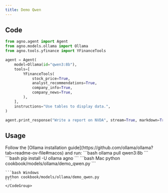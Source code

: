 ```yaml
---
title: Demo Qwen
---
```


## Code

```python cookbook/models/ollama/demo_qwen.py
from agno.agent import Agent
from agno.models.ollama import Ollama
from agno.tools.yfinance import YFinanceTools

agent = Agent(
    model=Ollama(id="qwen3:8b"),
    tools=[
        YFinanceTools(
            stock_price=True,
            analyst_recommendations=True,
            company_info=True,
            company_news=True,
        ),
    ],
    instructions="Use tables to display data.",
)

agent.print_response("Write a report on NVDA", stream=True, markdown=True)

```

## Usage

<Steps>
  <Snippet file="create-venv-step.mdx" />

  <Step title="Install Ollama">
    Follow the [Ollama installation guide](https://github.com/ollama/ollama?tab=readme-ov-file#macos) and run:
    ```bash
    ollama pull qwen3:8b
    ```
  </Step>

  <Step title="Install libraries">
    ```bash
    pip install -U ollama agno
    ```
  </Step>

  <Step title="Run Agent">
    <CodeGroup>
    ```bash Mac
    python cookbook/models/ollama/demo_qwen.py
    ```

    ```bash Windows
    python cookbook/models/ollama/demo_qwen.py
    ```
    </CodeGroup>
  </Step>
</Steps>
